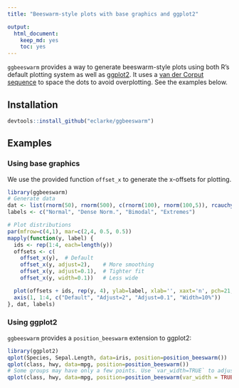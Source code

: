 ```yaml
---
title: "Beeswarm-style plots with base graphics and ggplot2"

output: 
  html_document: 
    keep_md: yes
    toc: yes
---
```


`ggbeeswarm` provides a way to generate beeswarm-style plots using both R's default plotting system as well as [ggplot2](http://ggplot2.org). It uses a [van der Corput sequence](http://en.wikipedia.org/wiki/Van_der_Corput_sequence) to space the dots to avoid overplotting. See the examples below.

## Installation

```r
devtools::install_github("eclarke/ggbeeswarm")
```

## Examples

### Using base graphics

We use the provided function `offset_x` to generate the x-offsets for plotting.
```r
library(ggbeeswarm)
# Generate data
dat <- list(rnorm(50), rnorm(500), c(rnorm(100), rnorm(100,5)), rcauchy(100))
labels <- c("Normal", "Dense Norm.", "Bimodal", "Extremes")

# Plot distributions
par(mfrow=c(4,1), mar=c(2,4, 0.5, 0.5))
mapply(function(y, label) {
  ids <- rep(1:4, each=length(y))
  offsets <- c(
    offset_x(y),  # Default
    offset_x(y, adjust=2),    # More smoothing
    offset_x(y, adjust=0.1),  # Tighter fit
    offset_x(y, width=0.1))   # Less wide

  plot(offsets + ids, rep(y, 4), ylab=label, xlab='', xaxt='n', pch=21, las=1)
  axis(1, 1:4, c("Default", "Adjust=2", "Adjust=0.1", "Width=10%"))
}, dat, labels)
```

### Using ggplot2

`ggbeeswarm` provides a `position_beeswarm` extension to ggplot2:
```r
library(ggplot2)
qplot(Species, Sepal.Length, data=iris, position=position_beeswarm())
qplot(class, hwy, data=mpg, position=position_beeswarm())
# Some groups may have only a few points. Use `var_width=TRUE` to adjust width dynamically.
qplot(class, hwy, data=mpg, position=position_beeswarm(var_width = TRUE))

```
